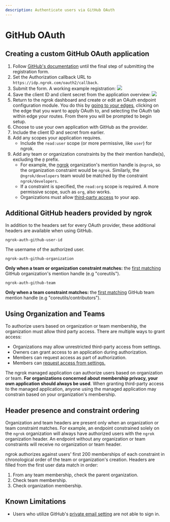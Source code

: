 ```yaml
---
description: Authenticate users via GitHub OAuth
---
```


# GitHub OAuth

## Creating a custom GitHub OAuth application

1.  Follow [GitHub's documentation](https://developer.github.com/apps/building-oauth-apps/creating-an-oauth-app/) until the final step of submitting the registration form.
2.  Set the Authorization callback URL to `https://idp.ngrok.com/oauth2/callback`.
3.  Submit the form. A working example registration: ![](/img/howto/oauth/1-github-register.png)
4.  Save the client ID and client secret from the application overview: ![](/img/howto/oauth/2-github-client_id_and_secret.png)
5.  Return to the ngrok dashboard and create or edit an OAuth endpoint configuration module. You do this by [going to your edges](https://dashboard.ngrok.com/cloud-edge/edges), clicking on the edge that you want to apply OAuth to, and selecting the OAuth tab within edge your routes. From there you will be prompted to begin setup. 
6.  Choose to use your own application with GitHub as the provider.
7.  Include the client ID and secret from earlier.
8.  Add any scopes your application requires.
    - Include the `read:user` scope (or more permissive, like `user`) for ngrok.
9.  Add any team or organization constraints by the their mention handle(s), excluding the `@` prefix.
    - For example, the [ngrok](https://github.com/ngrok) organization's mention handle is `@ngrok`, so the organization constraint would be `ngrok`. Similarly, the `@ngrok/developers` team would be matched by the constraint `ngrok/developers`.
    - If a constraint is specified, the `read:org` scope is required. A more permissive scope, such as `org`, also works.
    - Organizations must allow [third-party access](#using-organization-and-teams) to your app.

## Additional GitHub headers provided by ngrok

In addition to the headers set for every OAuth provider, these additional headers are available when using GitHub.

`ngrok-auth-github-user-id`

The username of the authorized user.

`ngrok-auth-github-organization`

**Only when a team or organization constraint matches:** the [first matching](#header-presence-and-constraint-ordering) GitHub organization's mention handle (e.g "coreutils").

`ngrok-auth-github-team`

**Only when a team constraint matches:** the [first matching](#header-presence-and-constraint-ordering) GitHub team mention handle (e.g "coreutils/contributors").

## Using Organization and Teams

To authorize users based on organization or team membership, the organization must allow third party access. There are multiple ways to grant access:

- Organizations may allow unrestricted third-party access from settings.
- Owners can grant access to an application during authorization.
- Members can request access as part of authorization.
- Members can [request access from settings.](https://help.github.com/en/github/setting-up-and-managing-your-github-user-account/requesting-organization-approval-for-oauth-apps)

The ngrok managed application can authorize users based on organization or team. **For organizations concerned about membership privacy, your own application should always be used**. When granting third-party access to the managed application, anyone using the managed application may constrain based on your organization's membership.

## Header presence and constraint ordering

Organization and team headers are present only when an organization or team constraint matches. For example, an endpoint constrained solely on the `ngrok` organization will always have authorized users with the `ngrok` organization header. An endpoint without any organization or team constraints will receive no organization or team header.

ngrok authorizes against users' first 200 memberships of each constraint in chronological order of the team or organization's creation. Headers are filled from the first user data match in order:

1.  From any team membership, check the parent organization.
2.  Check team membership.
3.  Check organization membership.

## Known Limitations

- Users who utilize GitHub's [private email setting](https://docs.github.com/en/account-and-profile/setting-up-and-managing-your-personal-account-on-github/managing-email-preferences/setting-your-commit-email-address#:~:text=If%20you%27d%20like%20to%20keep%20your%20personal,to%20Keep%20my%20email%20address%20private.) are not able to sign in.
